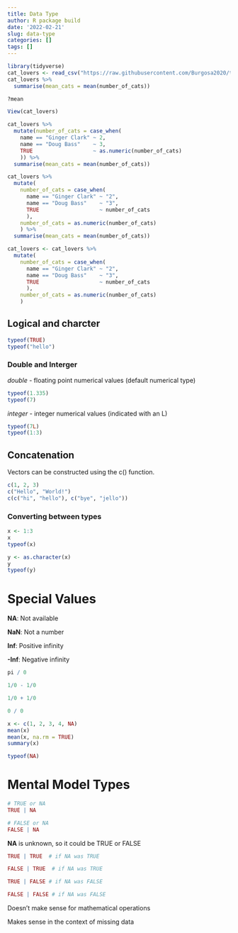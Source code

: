 ```yaml
---
title: Data Type
author: R package build
date: '2022-02-21'
slug: data-type
categories: []
tags: []
---
```

```r
library(tidyverse)
cat_lovers <- read_csv("https://raw.githubusercontent.com/Burgosa2020/tidyverse/main/cat-lovers.csv")
cat_lovers %>%
  summarise(mean_cats = mean(number_of_cats))
```
```r
?mean
```
```r
View(cat_lovers)
```
```r
cat_lovers %>%
  mutate(number_of_cats = case_when(
    name == "Ginger Clark" ~ 2,
    name == "Doug Bass"    ~ 3,
    TRUE                   ~ as.numeric(number_of_cats)
    )) %>%
  summarise(mean_cats = mean(number_of_cats))
```
```r
cat_lovers %>%
  mutate(
    number_of_cats = case_when(
      name == "Ginger Clark" ~ "2",
      name == "Doug Bass"    ~ "3",
      TRUE                   ~ number_of_cats
      ),
    number_of_cats = as.numeric(number_of_cats)
    ) %>%
  summarise(mean_cats = mean(number_of_cats))

```

```r
cat_lovers <- cat_lovers %>%
  mutate(
    number_of_cats = case_when(
      name == "Ginger Clark" ~ "2",
      name == "Doug Bass"    ~ "3",
      TRUE                   ~ number_of_cats
      ),
    number_of_cats = as.numeric(number_of_cats)
    )
```
## Logical and charcter 
```r
typeof(TRUE)
typeof("hello")
```
### Double and Interger

*double* - floating point numerical values (default numerical type)
```r
typeof(1.335)
typeof(7)

```

*integer* - integer numerical values (indicated with an L)
```r
typeof(7L)
typeof(1:3)

```
## Concatenation
Vectors can be constructed using the c() function.

```r
c(1, 2, 3)
c("Hello", "World!")
c(c("hi", "hello"), c("bye", "jello"))

```

### Converting between types
```r
x <- 1:3
x
typeof(x)
```
```r
y <- as.character(x)
y
typeof(y)
```
# Special Values

**NA**: Not available

**NaN**: Not a number

**Inf**: Positive infinity

**-Inf**: Negative infinity
```r
pi / 0
```
```r
1/0 - 1/0
```
```r
1/0 + 1/0
```
```r
0 / 0
```

```r
x <- c(1, 2, 3, 4, NA)
mean(x)
mean(x, na.rm = TRUE)
summary(x)
```
```r
typeof(NA)
```
# Mental Model Types
```r
# TRUE or NA
TRUE | NA
```
```r
# FALSE or NA
FALSE | NA
```
**NA** is unknown, so it could be TRUE or FALSE
```r
TRUE | TRUE  # if NA was TRUE
```
```r
FALSE | TRUE  # if NA was TRUE
```
```r
TRUE | FALSE # if NA was FALSE
```
```r
FALSE | FALSE # if NA was FALSE
```
Doesn't make sense for mathematical operations

Makes sense in the context of missing data






















